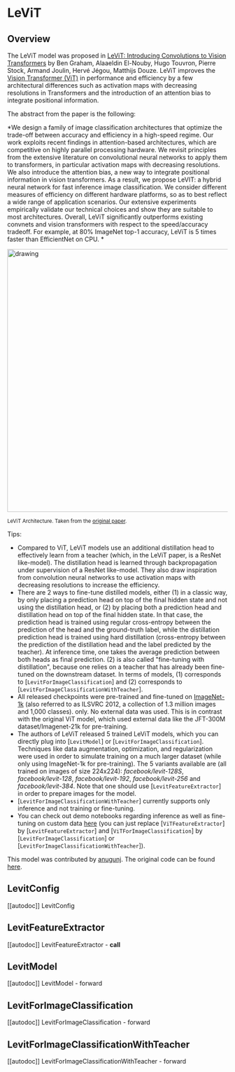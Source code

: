 <!--Copyright 2022 The HuggingFace Team. All rights reserved.

Licensed under the Apache License, Version 2.0 (the "License"); you may not use this file except in compliance with
the License. You may obtain a copy of the License at

http://www.apache.org/licenses/LICENSE-2.0

Unless required by applicable law or agreed to in writing, software distributed under the License is distributed on
an "AS IS" BASIS, WITHOUT WARRANTIES OR CONDITIONS OF ANY KIND, either express or implied. See the License for the
specific language governing permissions and limitations under the License.
-->

# LeViT

## Overview

The LeViT model was proposed in [LeViT: Introducing Convolutions to Vision Transformers](https://arxiv.org/abs/2104.01136) by Ben Graham, Alaaeldin El-Nouby, Hugo Touvron, Pierre Stock, Armand Joulin, Hervé Jégou, Matthijs Douze. LeViT improves the [Vision Transformer (ViT)](vit) in performance and efficiency by a few architectural differences such as activation maps with decreasing resolutions in Transformers and the introduction of an attention bias to integrate positional information.

The abstract from the paper is the following:

*We design a family of image classification architectures that optimize the trade-off between accuracy
and efficiency in a high-speed regime. Our work exploits recent findings in attention-based architectures, 
which are competitive on highly parallel processing hardware. We revisit principles from the extensive 
literature on convolutional neural networks to apply them to transformers, in particular activation maps 
with decreasing resolutions. We also introduce the attention bias, a new way to integrate positional information
in vision transformers. As a result, we propose LeVIT: a hybrid neural network for fast inference image classification. 
We consider different measures of efficiency on different hardware platforms, so as to best reflect a wide range of 
application scenarios. Our extensive experiments empirically validate our technical choices and show they are suitable 
to most architectures. Overall, LeViT significantly outperforms existing convnets and vision transformers with respect 
to the speed/accuracy tradeoff. For example, at 80% ImageNet top-1 accuracy, LeViT is 5 times faster than EfficientNet on CPU. *

<img src="https://huggingface.co/datasets/huggingface/documentation-images/resolve/main/levit_architecture.png"
alt="drawing" width="600"/> 

<small> LeViT Architecture. Taken from the <a href="https://arxiv.org/abs/2104.01136">original paper</a>.</small>

Tips:

- Compared to ViT, LeViT models use an additional distillation head to effectively learn from a teacher (which, in the LeViT paper, is a ResNet like-model). The distillation head is learned through backpropagation under supervision of a ResNet like-model. They also draw inspiration from convolution neural networks to use activation maps with decreasing resolutions to increase the efficiency.
- There are 2 ways to fine-tune distilled models, either (1) in a classic way, by only placing a prediction head on top
  of the final hidden state and not using the distillation head, or (2) by placing both a prediction head and distillation 
  head on top of the final hidden state. In that case, the prediction head is trained using regular cross-entropy between 
  the prediction of the head and the ground-truth label, while the distillation prediction head is trained using hard distillation 
  (cross-entropy between the prediction of the distillation head and the label predicted by the teacher). At inference time, 
  one takes the average prediction between both heads as final prediction. (2) is also called "fine-tuning with distillation", 
  because one relies on a teacher that has already been fine-tuned on the downstream dataset. In terms of models, (1) corresponds 
  to [`LevitForImageClassification`] and (2) corresponds to [`LevitForImageClassificationWithTeacher`].
- All released checkpoints were pre-trained and fine-tuned on  [ImageNet-1k](https://huggingface.co/datasets/imagenet-1k) 
  (also referred to as ILSVRC 2012, a collection of 1.3 million images and 1,000 classes). only. No external data was used. This is in
  contrast with the original ViT model, which used external data like the JFT-300M dataset/Imagenet-21k for
  pre-training.
- The authors of LeViT released 5 trained LeViT models, which you can directly plug into [`LevitModel`] or [`LevitForImageClassification`]. 
  Techniques like data augmentation, optimization, and regularization were used in order to simulate training on a much larger dataset
  (while only using ImageNet-1k for pre-training). The 5 variants available are (all trained on images of size 224x224):
  *facebook/levit-128S*, *facebook/levit-128*, *facebook/levit-192*, *facebook/levit-256* and
  *facebook/levit-384*. Note that one should use [`LevitFeatureExtractor`] in order to
  prepare images for the model.
- [`LevitForImageClassificationWithTeacher`] currently supports only inference and not training or fine-tuning.
- You can check out demo notebooks regarding inference as well as fine-tuning on custom data [here](https://github.com/NielsRogge/Transformers-Tutorials/tree/master/VisionTransformer) 
  (you can just replace [`ViTFeatureExtractor`] by [`LevitFeatureExtractor`] and [`ViTForImageClassification`] by [`LevitForImageClassification`] or [`LevitForImageClassificationWithTeacher`]).

This model was contributed by [anugunj](https://huggingface.co/anugunj). The original code can be found [here](https://github.com/facebookresearch/LeViT).


## LevitConfig

[[autodoc]] LevitConfig

## LevitFeatureExtractor

[[autodoc]] LevitFeatureExtractor
    - __call__

## LevitModel

[[autodoc]] LevitModel
    - forward

## LevitForImageClassification

[[autodoc]] LevitForImageClassification
    - forward

## LevitForImageClassificationWithTeacher

[[autodoc]] LevitForImageClassificationWithTeacher
    - forward
